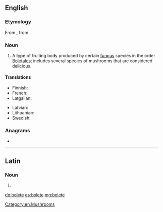 ==English==
{{rfi|en}}
{{wikipedia}}
{{wikispecies|Boletales}}

===Etymology===
From {{etyl|la|en}} {{m|la|boletus||edible mushroom}}, from {{etyl|grc|en}} {{m|grc|βωλίτης|}}

===Noun===
{{en-noun}}

# A type of fruiting body produced by certain [[fungus]] species in the order [[Boletales]]; includes several species of mushrooms that are considered delicious.

====Translations====
{{trans-top|type of mushrooms}}
* Finnish: {{t+|fi|tatti}}
* French: {{t+|fr|bolet|m}}
* Latgalian: {{t|ltg|baraviks|m}}
{{trans-mid}}
* Latvian: {{t+|lv|baravika|f}}
* Lithuanian: {{t|lt|baravykas}}
* Swedish: {{t+|sv|sopp}}
{{trans-bottom}}

===Anagrams===
* {{l|en|belote}}

[[Category:en:Mushrooms]]

----

==Latin==

===Noun===
{{la-noun-form|bōlēte}}

# {{inflection of|bōlētus||voc|s|lang=la}}

[[de:bolete]]
[[es:bolete]]
[[mg:bolete]]